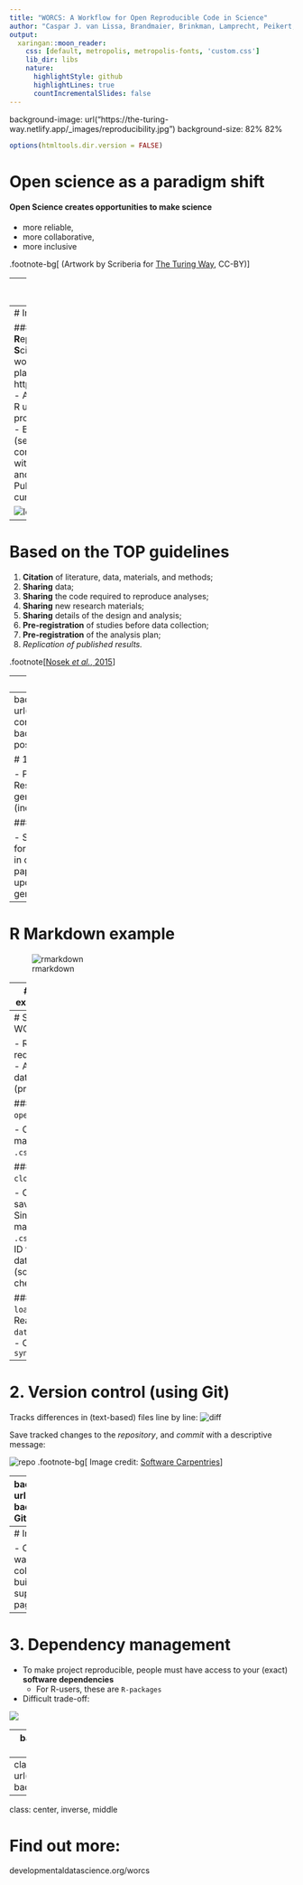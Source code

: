 ```yaml
---
title: "WORCS: A Workflow for Open Reproducible Code in Science"
author: "Caspar J. van Lissa, Brandmaier, Brinkman, Lamprecht, Peikert, Struiksma, & Vreede"
output:
  xaringan::moon_reader:
    css: [default, metropolis, metropolis-fonts, 'custom.css']
    lib_dir: libs
    nature:
      highlightStyle: github
      highlightLines: true
      countIncrementalSlides: false
---
```

background-image: url("https://the-turing-way.netlify.app/_images/reproducibility.jpg")
background-size: 82% 82%

```r
options(htmltools.dir.version = FALSE)
```

<!-- Here, introduce the general principles of open science and the motivation for worcs -->

# Open science as a paradigm shift

#### Open Science creates opportunities to make science
- more reliable, 
- more collaborative, 
- more inclusive

.footnote-bg[
(Artwork by Scriberia for [The Turing Way](https://the-turing-way.netlify.com/introduction/introduction), CC-BY)]

---
# Open science as a challenge

#### Where do you start?

#### What tools do you need to learn?

#### What workflow is right for you?

---
# Introducing WORCS

### **W**orkflow for **O**pen **R**eproducible **C**ode in **S**cience
- A standardized workflow
    * Conceptual & platform-independent, https://psyarxiv.com/k4wde
- A "one-click" solution for R users, https://cran.r-project.org/package=worcs
- Based on best practices (several experts contributed)
- Compatible with existing requirements and other workflows
- Pulling down the learning curve!

![learningcurve](images/learningcurve.svg)


---
# Based on the TOP guidelines

1. **Citation** of literature, data, materials, and methods;
1. **Sharing** data;
1. **Sharing** the code required to reproduce analyses;
1. **Sharing** new research materials;
1. **Sharing** details of the design and analysis;
1. **Pre-registration** of studies before data collection;
1. **Pre-registration** of the analysis plan;
1. _Replication of published results._

.footnote[[Nosek _et al._, 2015](https://osf.io/9f6gx/#!)]

<!-- Here, give a conceptual platform-independent outline of WORCS.
This requires some thought; for now, just foreshadow the worcs infograph
to give attendees some idea of what practical issues we address.
No detail at this stage -->

<!-- --- -->
<!-- class:inverse, clear -->
<!-- background-image: url(https://raw.githubusercontent.com/cjvanlissa/worcs/master/paper/workflow_graph/workflow.png) -->
<!-- background-size: contain -->


---
# The tools

## 1. Dynamic document generation
## 2. Version control
## 3. Dependency management

---
background-image: url(https://rstudio.com/wp-content/uploads/2014/04/rmarkdown.png)
background-size: 20% 38%
background-position: right top

# 1. Dynamic document generation

- Paper consists of **text and code**
- Results, figures, and tables automatically generated
- Formatted as APA paper (including citations!)

### Important because:

- Save time from copy-pasting output and formatting paper
- Eliminate human error in copying results;
- When revising the paper, **all** results are automatically updated;
- Reproducible by default: Just generate the document


---
# R Markdown example

![rmarkdown](images/rmarkdown_example.png)

---
# R Markdown example rendered

![data-analysis](images/markdown_analysis.png)
![citation](images/markdown_citation.png)

---
# Sharing data in WORCS

- Reproducibility requires open data
- Adolescents' data may be (privacy) sensitive

#### Use `open_data()`:

- Original data made public as `.csv` file

#### Use `closed_data()`:

- Original data saved locally;
- Simulated data made public as `.csv` file
- A unique ID for the original data is made public (so people can check)

#### Loading data `load_data()`:
- Reads original `data.csv` if present
- Otherwise, reads `synthetic_data.csv`


---
# 2. Version control (using Git)

Tracks differences in (text-based) files line by line:
![diff](images/play-changes.svg)

Save tracked changes to the _repository_, and _commit_ with a descriptive message:

![repo](images/git-staging-area.svg)
.footnote-bg[
Image credit: [Software Carpentries](https://swcarpentry.github.io/git-novice/)
]

---
background-image: url(https://github.githubassets.com/images/modules/logos_page/Octocat.png)
background-size: 35% 40%
background-position: right top
# Introducing GitHub
.pull-left-larger[
- `worcs` repository is pushed to [GitHub](https://github.com/);

- GitHub is a "cloud backup"...

- ... as well as a "social network" platform;

- GitHub can be used to 'tag' specific states of the repository, e.g. a preregistration.
]

![prereg](images/preregistration.png)

---
# Important because:

- Complete backup of entire project history
    * Go back to previous version if you want
    * Prove that you preregistered your plans and followed them
- Easy collaboration online (even with strangers)
    * People can copy your project and build on it
- GitHub can be your preregistration, your research archive, supplementary materials, comments section, etc.
- Connects to OSF.io project page

---
# 3. Dependency management

- To make project reproducible, people must have access to your (exact) **software dependencies**
    * For R-users, these are `R-packages`

- Difficult trade-off:

![](images/dependencytradeoff.svg)

---
background-image: url(https://rstudio.github.io/renv/reference/figures/logo.svg)
background-size: 20% 38%
background-position: right top
# Dependency management in WORCS

- Maintains text-based list of packages, their version,  
  and origin (e.g., “CRAN”, “Bioconductor”, “GitHub”)
- This list can be version-controlled with Git;
- When a user loads the project,  
    `renv` installs all dependencies from the list
    
### Important because:

- Essential for reproducibility
- Good for collaboration (everybody has same versions)
- Your code is self-contained and will work in the future

<!-- With the background knowledge in mind, let's have another look at the workflow -->
---
class:inverse, clear
background-image: url(https://raw.githubusercontent.com/cjvanlissa/worcs/master/paper/workflow_graph/workflow.png)
background-size: contain

---
class: center, inverse, middle

# Find out more:

developmentaldatascience.org/worcs
